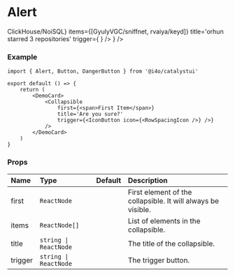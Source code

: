 
# Alert

<DemoCard>
	<Collapsible
		first={<span>ClickHouse/NoiSQL</span>}
		items={[<span>GyulyVGC/sniffnet</span>, <span>rvaiya/keyd</span>]}
		title='orhun starred 3 repositories'
		trigger={
			<IconButton
				className='p-1 rounded-full'
				icon={<RowSpacingIcon />}
			/>
		}
	/>
</DemoCard>

### Example

```tsx
import { Alert, Button, DangerButton } from '@i4o/catalystui'

export default () => {
	return (
		<DemoCard>
			<Collapsible
				first={<span>First Item</span>}
				title='Are you sure?'
				trigger={<IconButton icon={<RowSpacingIcon />} />}
			/>
		</DemoCard>
	)
}
```

### Props

| Name    | Type                  | Default | Description                                                  |
| :------ | :-------------------- | :------ | :----------------------------------------------------------- |
| first   | `ReactNode`           |         | First element of the collapsible. It will always be visible. |
| items   | `ReactNode[]`         |         | List of elements in the collapsible.                         |
| title   | `string \| ReactNode` |         | The title of the collapsible.                                |
| trigger | `string \| ReactNode` |         | The trigger button.                                          |
